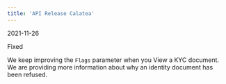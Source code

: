 ```yaml
---  
title: 'API Release Calatea'  
---  
```

<span class="date">2021-11-26</span>  
  
  
<div class="pill pill-red">Fixed</div>  
  

We keep improving the `Flags` parameter when you View a KYC document. We are providing more information about why an identity document has been refused.